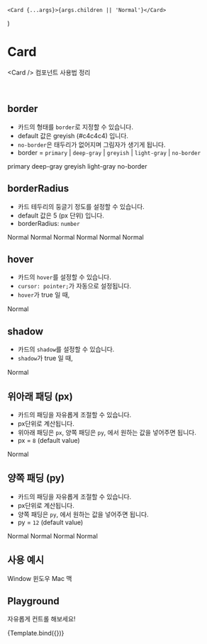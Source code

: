 
<Meta title="components/Card" component={Card} />

	<Card {...args}>{args.children || 'Normal'}</Card>
)

# Card

&lt;Card /&gt; 컴포넌트 사용법 정리

<br />

## border

- 카드의 형태를 `border`로 지정할 수 있습니다.
- default 값은 greyish (#c4c4c4) 입니다.
- `no-border`은 태두리가 없어지며 그림자가 생기게 됩니다.
- border = `primary` | `deep-gray` | `greyish` | `light-gray` | `no-border` 

<Canvas>
	<Story name="Border">
		<Card border="primary">primary</Card>
		<Card border="deep-gray">deep-gray</Card>
		<Card border="greyish">greyish</Card>
		<Card border="light-gray">light-gray</Card>
		<Card border="no-border">no-border</Card>
	</Story>
</Canvas>

<br />

## borderRadius

- 카드 테두리의 둥글기 정도를 설정할 수 있습니다.
- default 값은 5 (px 단위) 입니다.
- borderRadius: `number`

<Canvas>
	<Story name="BorderRadius">
		<Card borderRadius="0">Normal</Card>
		<Card borderRadius="10">Normal</Card>
		<Card borderRadius="20">Normal</Card>
		<Card borderRadius="30">Normal</Card>
		<Card borderRadius="40">Normal</Card>
		<Card borderRadius="50">Normal</Card>
	</Story>
</Canvas>

<br />

## hover

- 카드의 `hover`를 설정할 수 있습니다.
- `cursor: pointer;`가 자동으로 설정됩니다.
- `hover`가 true 일 때,

<Canvas>
	<Story name="Hover">
		<Card hover>Normal</Card>
	</Story>
</Canvas>

<br />

## shadow

- 카드의 `shadow`를 설정할 수 있습니다.
- `shadow`가 true 일 때,

<Canvas>
	<Story name="Shadow">
		<Card shadow>Normal</Card>
	</Story>
</Canvas>

<br />

## 위아래 패딩 (px)

- 카드의 패딩을 자유롭게 조절할 수 있습니다.
- px단위로 계산됩니다.
- 위아래 패딩은 `px`, 양쪽 패딩은 `py`, 에서 원하는 값을 넣어주면 됩니다.
- px = `8` (default value)

<Canvas>
	<Story name="PaddingX">
		<Card px={20}>Normal</Card>
	</Story>
</Canvas>

<br />

## 양쪽 패딩 (py)

- 카드의 패딩을 자유롭게 조절할 수 있습니다.
- px단위로 계산됩니다.
- 양쪽 패딩은 `py`, 에서 원하는 값을 넣어주면 됩니다.
- py = `12` (default value)

<Canvas>
	<Story name="PaddingY">
		<Card py={15}>Normal</Card>
		<Card py={20}>Normal</Card>
		<Card py={25}>Normal</Card>
		<Card py={35}>Normal</Card>
	</Story>
</Canvas>

<br />

## 사용 예시

<Canvas>
	<Story name="Example">
		<Card px={25} py={20} hover>
			<WinIcon />
			<Text size="xxxl" weight="bold">Window</Text>
			<Text size="lg" weight="light">윈도우</Text>
		</Card>
		<Card px={25} py={20} hover>
			<MacIcon />
			<Text size="xxxl" weight="bold">Mac</Text>
			<Text size="lg" weight="light">맥</Text>
		</Card>
	</Story>
</Canvas>

<br />

## Playground

자유롭게 컨트롤 해보세요!

<Canvas>
	<Story
		name="Playground"
		argTypes={{
			onClick: {
				table: {
					disable: true
				}
			},
			className: {
				table: {
					disable: true
				}
			},
			type: {
				table: {
					disable: true
				}
			},
			children: {
				description: 'ReactNode',
			}
		}}
	>
		{Template.bind({})}
	</Story>
</Canvas>

<ArgsTable story="Playground" />
